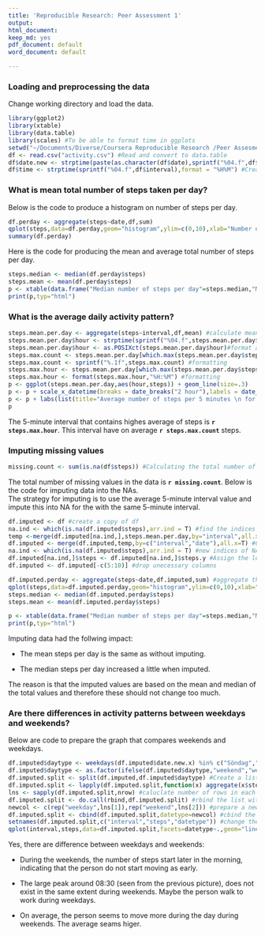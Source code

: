 ```yaml
---
title: 'Reproducible Research: Peer Assessment 1'
output:
html_document:
keep_md: yes
pdf_document: default
word_document: default

---
```



### Loading and preprocessing the data
Change working directory and load the data.
```r
library(ggplot2)
library(xtable)
library(data.table)
library(scales) #To be able to format time in ggplots
setwd("~/Documents/Diverse/Coursera Reproducible Research /Peer Assesment 1/Peeras1/RepData_PeerAssessment1/")
df <- read.csv("activity.csv") #Read and convert to data.table
df$date.new <- strptime(paste(as.character(df$date),sprintf("%04.f",df$interval)),format = "%Y-%m-%d %H%M") #Create a new date column in format POSIX
df$time <- strptime(sprintf("%04.f",df$interval),format = "%H%M") #Create a new date column in format POSIX

```

### What is mean total number of steps taken per day?
Below is the code to produce a histogram on number of steps per day.
```r
df.perday <- aggregate(steps~date,df,sum)
qplot(steps,data=df.perday,geom="histogram",ylim=c(0,10),xlab="Number of steps per day",ylab="Count",binwidth=500)
summary(df.perday)
```

Here is the code for producing the mean and average total number of steps per day.
```r
steps.median <- median(df.perday$steps)
steps.mean <- mean(df.perday$steps)
p <- xtable(data.frame("Median number of steps per day"=steps.median,"Mean number of steps per day"=steps.mean))
print(p,typ="html")
```

### What is the average daily activity pattern?
```r
steps.mean.per.day <- aggregate(steps~interval,df,mean) #calculate mean steps per 5-minute interval.
steps.mean.per.day$hour <- strptime(sprintf("%04.f",steps.mean.per.day$interval),format = "%H%M") #Create a new date column in format POSIX
steps.mean.per.day$hour <- as.POSIXct(steps.mean.per.day$hour)#format as POSIXct
steps.max.count <- steps.mean.per.day[which.max(steps.mean.per.day$steps),]$steps #find max number of steps during an average day.
steps.max.count <- sprintf("%.1f",steps.max.count) #formatting
steps.max.hour <- steps.mean.per.day[which.max(steps.mean.per.day$steps),]$hour #find the hour for the max number
steps.max.hour <- format(steps.max.hour,"%H:%M") #formatting
p <- ggplot(steps.mean.per.day,aes(hour,steps)) + geom_line(size=.3)
p <- p + scale_x_datetime(breaks = date_breaks("2 hour"),labels = date_format("%H:%m"))
p <- p + labs(list(title="Average number of steps per 5 minutes \n for the whole measurement period",y="Average number of steps per 5 minutes",x="Time"))
p
```

The 5-minute interval that contains highes average of steps is **`r steps.max.hour`**. This interval have on average **`r steps.max.count`** steps.

### Imputing missing values
```r
missing.count <- sum(is.na(df$steps)) #Calculating the total number of missing values in column steps
```
The total number of missing values in the data is **`r missing.count`**.
Below is the code for imputing data into the NAs.  
The strategy for imputing is to use the average 5-minute interval value and impute this into NA for the with the same 5-minute interval.  


```r
df.imputed <- df #create a copy of df 
na.ind <- which(is.na(df.imputed$steps),arr.ind = T) #find the indices where steps are NA.
temp <-merge(df.imputed[na.ind,],steps.mean.per.day,by="interval",all.x=T)#lookup the 5-minute interval value and place in an intermediate "temp" table.
df.imputed <- merge(df.imputed,temp,by=c("interval","date"),all.x=T) #Combined table with both all existing values and a column with replace values.
na.ind <- which(is.na(df.imputed$steps),arr.ind = T) #new indices of NA rows since the table changed structure.
df.imputed[na.ind,]$steps <- df.imputed[na.ind,]$steps.y #Assign the lookuped value into the NAs.
df.imputed <- df.imputed[-c(5:10)] #drop unecessary columns

df.imputed.perday <- aggregate(steps~date,df.imputed,sum) #aggregate the steps per day
qplot(steps,data=df.imputed.perday,geom="histogram",ylim=c(0,10),xlab="Number of steps per day",ylab="Count",binwidth=500)
steps.median <- median(df.imputed.perday$steps)
steps.mean <- mean(df.imputed.perday$steps)

p <- xtable(data.frame("Median number of steps per day"=steps.median,"Mean number of steps per day"=steps.mean))
print(p,typ="html")
```
Imputing data had the follwing impact:  

* The mean steps per day is the same as without imputing.

* The median steps per day increased a little when imputed.

The reason is that the imputed values are  based on the mean and median of the total values and therefore these should not change too much.

### Are there differences in activity patterns between weekdays and weekends?
Below are code to prepare the graph that compares weekends and weekdays.
```r
df.imputed$daytype <- weekdays(df.imputed$date.new.x) %in% c("Söndag","Lördag") #create a new column "daytype" which contains TRUE for weekends.
df.imputed$daytype <- as.factor(ifelse(df.imputed$daytype,"weekend","weekday")) #Create a factor with labels Weekend and weekdays.
df.imputed.split <- split(df.imputed,df.imputed$daytype) #Create a list with two elements, one for weekdays and one for weekends.
df.imputed.split <- lapply(df.imputed.split,function(x) aggregate(x$steps~x$interval,x,mean))#group per interval per list element
lns <- sapply(df.imputed.split,nrow) #caluclate number of rows in each list element
df.imputed.split <- do.call(rbind,df.imputed.split) #rbind the list with the average values
newcol <- c(rep("weekday",lns[1]),rep("weekend",lns[2])) #prepare a new column with only character "weekdays" and "weekends"
df.imputed.split <- cbind(df.imputed.split,datetype=newcol) #cbind the new column to the imputed values.
setnames(df.imputed.split,c("interval","steps","datetype")) #change the column names (using package data.table)
qplot(interval,steps,data=df.imputed.split,facets=datetype~.,geom="line",ylab="Average number of steps per interval")

```
   
Yes, there are difference between weekdays and weekends:

* During the weekends, the number of steps start later in the morning, indicating that the person do not start moving as early.

* The large peak around 08:30 (seen from the previous picture), does not exist in the same extent during weekends. Maybe the person walk to work during weekdays.

* On average, the person seems to move more during the day during weekends. The average seams higer.
